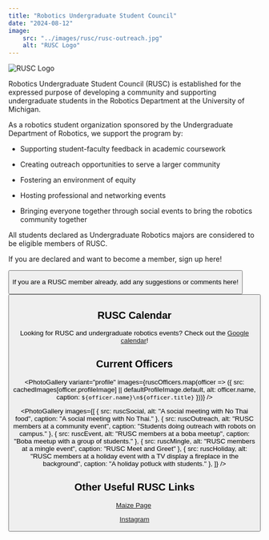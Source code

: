```yaml
---
title: "Robotics Undergraduate Student Council"
date: "2024-08-12"
image:
    src: "../images/rusc/rusc-outreach.jpg"
    alt: "RUSC Logo"
---
```




<Image src={ruscLogo} alt="RUSC Logo" />

Robotics Undergraduate Student Council (RUSC) is established for the expressed purpose of developing a community and supporting undergraduate students in the Robotics Department at the University of Michigan.

As a robotics student organization sponsored by the Undergraduate Department of Robotics, we support the program by:

- Supporting student-faculty feedback in academic coursework

- Creating outreach opportunities to serve a larger community

- Fostering an environment of equity

- Hosting professional and networking events 

- Bringing everyone together through social events to bring the robotics community together

All students declared as Undergraduate Robotics majors are considered to be eligible members of RUSC.

If you are declared and want to become a member, sign up here!

<Button href="https://docs.google.com/forms/d/108Jj5Knai6yxFq3xnrMyOPIZIA73lEeb5kD2OlZXNak/edit" text="RUSC Sign-up" />

If you are a RUSC member already, add any suggestions or comments here! 

<Button href="https://docs.google.com/forms/d/e/1FAIpQLSctwFj30nHXjyFmpjaHNLNTZZXBeqEgilA0sVgvjrCrhrtscQ/viewform?usp=sf_link" text="Feedback Form" />

## RUSC Calendar

Looking for RUSC and undergraduate robotics events? Check out the [Google calendar](https://calendar.google.com/calendar/embed?src=c_b08b135104fb3e090a82092853f0955310f9c8a2b94c0605933a334542b9dbea@group.calendar.google.com&ctz=America%2FNew_York)!

## Current Officers

<PhotoGallery
  variant="profile"
  images={ruscOfficers.map(officer => ({
    src: cachedImages[officer.profileImage] || defaultProfileImage.default,
    alt: officer.name,
    caption: `${officer.name}\n${officer.title}`
  }))}
/>


<PhotoGallery
images={[
    { src: ruscSocial, alt: "A social meeting with No Thai food", caption: "A social meeting with No Thai." },
    { src: ruscOutreach, alt: "RUSC members at a community event", caption: "Students doing outreach with robots on campus." },
    { src: ruscEvent, alt: "RUSC members at a boba meetup", caption: "Boba meetup with a group of students." },
    { src: ruscMingle, alt: "RUSC members at a mingle event", caption: "RUSC Meet and Greet" },
    { src: ruscHoliday, alt: "RUSC members at a holiday event with a TV display a fireplace in the background", caption: "A holiday potluck with students." },
]}
/>


## Other Useful RUSC Links

[Maize Page](https://maizepages.umich.edu/organization/rusc) 

[Instagram](https://www.instagram.com/umrusc/)

